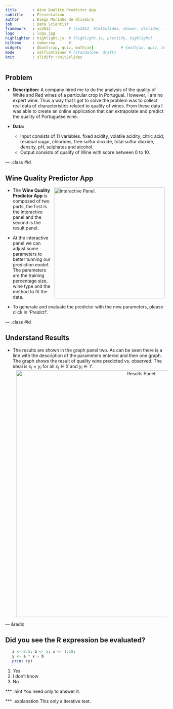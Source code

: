 ```yaml
---
title       : Wine Quality Predictor App
subtitle    : Presentation
author      : Diego Marinho de Oliveira
job         : Data Scientist
framework   : io2012        # {io2012, html5slides, shower, dzslides, ...}
logo        : logo.jpg
highlighter : highlight.js  # {highlight.js, prettify, highlight}
hitheme     : tomorrow      # 
widgets     : [bootsrap, quiz, mathjax]            # {mathjax, quiz, bootstrap}
mode        : selfcontained # {standalone, draft}
knit        : slidify::knit2slides
--- 
```


## Problem

* **Description:** A company hired me to do the analysis of the quality of White and Red wines of a particular crop in Portugual. However, I am no expert wine. Thus a way that I got to solve the problem was to collect real data of characteristics related to quality of wines. From these data I was able to create an online application that can extrapolate and predict the quality of Portuguese wine.

* **Data:**
    * Input consists of 11 variables. fixed acidity, volatile acidity, citric acid, residual sugar, chlorides, free sulfur dioxide, total sulfur dioxide, density, pH, sulphates and alcohol. 
    * Output consists of qualify of Wine with score between 0 to 10. 

--- .class #id

## Wine Quality Predictor App  

<img src='./assets/img/interactive_controls.jpg' style='float:right;width:350px;margin-left:10px' title='Interactive Panel.'> 

* The **Wine Quality Predictor App** is composed of two parts, the first is the interactive panel and the second is the result panel.

* At the interactive panel we can adjust some parameters to better tunning our prediction model. The parameters are the training percentage size, wine type and the method to fit the data.

* To generate and evaluate the predictor with the new parameters, please click in '*Predict!*'.

--- .class #id

## Understand Results

* The results are shown in the graph panel two. As can be seen there is a line with the description of the parameters entered and then one graph. The graph shows the result of quality wine predicted vs. observed. The ideal is $x_{i} = y_{i}$ for all $x_{i} \in X$ and $y_{i} \in Y$.
<center>
<img src='./assets/img/prediction_results.jpg' style='width:780px;margin-left:10px' title='Results Panel.'> 
</center>

--- &radio

## Did you see the R expression be evaluated?

```r
   a <- 0.5; b <- 5; x <- 1:10; 
   y <- a * x + b
   print (y)
```

1. _Yes_
2. I don't know
3. No

*** .hint
You need only to answer it.

*** .explanation
This only a iterative test.